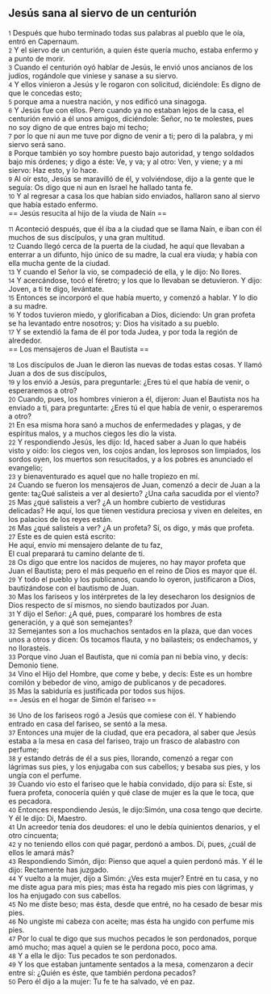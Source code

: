 == Jesús sana al siervo de un centurión ==

{{anchor|1}} <small>1</small> Después que hubo terminado todas sus palabras al pueblo que le oía, entró en Capernaum.<br>
{{anchor|2}} <small>2</small> Y el siervo de un centurión, a quien éste quería mucho, estaba enfermo y a punto de morir.<br>
{{anchor|3}} <small>3</small> Cuando el centurión oyó hablar de Jesús, le envió unos ancianos de los judíos, rogándole que viniese y sanase a su siervo.<br>
{{anchor|4}} <small>4</small> Y ellos vinieron a Jesús y le rogaron con solicitud, diciéndole: Es digno de que le concedas esto;<br>
{{anchor|5}} <small>5</small> porque ama a nuestra nación, y nos edificó una sinagoga.<br>
{{anchor|6}} <small>6</small> Y Jesús fue con ellos. Pero cuando ya no estaban lejos de la casa, el centurión envió a él unos amigos, diciéndole: Señor, no te molestes, pues no soy digno de que entres bajo mi techo;<br>
{{anchor|7}} <small>7</small> por lo que ni aun me tuve por digno de venir a ti; pero di la palabra, y mi siervo será sano.<br>
{{anchor|8}} <small>8</small> Porque también yo soy hombre puesto bajo autoridad, y tengo soldados bajo mis órdenes; y digo a éste: Ve, y va; y al otro: Ven, y viene; y a mi siervo: Haz esto, y lo hace.<br>
{{anchor|9}} <small>9</small> Al oír esto, Jesús se maravilló de él, y volviéndose, dijo a la gente que le seguía: Os digo que ni aun en Israel he hallado tanta fe.<br>
{{anchor|10}} <small>10</small> Y al regresar a casa los que habían sido enviados, hallaron sano al siervo que había estado enfermo.<br>
== Jesús resucita al hijo de la viuda de Naín ==

{{anchor|11}} <small>11</small> Aconteció después, que él iba a la ciudad que se llama Naín, e iban con él muchos de sus discípulos, y una gran multitud.<br>
{{anchor|12}} <small>12</small> Cuando llegó cerca de la puerta de la ciudad, he aquí que llevaban a enterrar a un difunto, hijo único de su madre, la cual era viuda; y había con ella mucha gente de la ciudad.<br>
{{anchor|13}} <small>13</small> Y cuando el Señor la vio, se compadeció de ella, y le dijo: No llores.<br>
{{anchor|14}} <small>14</small> Y acercándose, tocó el féretro; y los que lo llevaban se detuvieron. Y dijo: Joven, a ti te digo, levántate.<br>
{{anchor|15}} <small>15</small> Entonces se incorporó el que había muerto, y comenzó a hablar. Y lo dio a su madre.<br>
{{anchor|16}} <small>16</small> Y todos tuvieron miedo, y glorificaban a Dios, diciendo: Un gran profeta se ha levantado entre nosotros; y: Dios ha visitado a su pueblo.<br>
{{anchor|17}} <small>17</small> Y se extendió la fama de él por toda Judea, y por toda la región de alrededor.<br>
== Los mensajeros de Juan el Bautista ==

{{anchor|18}} <small>18</small> Los discípulos de Juan le dieron las nuevas de todas estas cosas. Y llamó Juan a dos de sus discípulos,<br>
{{anchor|19}} <small>19</small> y los envió a Jesús, para preguntarle: ¿Eres tú el que había de venir, o esperaremos a otro?<br>
{{anchor|20}} <small>20</small> Cuando, pues, los hombres vinieron a él, dijeron: Juan el Bautista nos ha enviado a ti, para preguntarte: ¿Eres tú el que había de venir, o esperaremos a otro?<br>
{{anchor|21}} <small>21</small> En esa misma hora sanó a muchos de enfermedades y plagas, y de espíritus malos, y a muchos ciegos les dio la vista.<br>
{{anchor|22}} <small>22</small> Y respondiendo Jesús, les dijo: Id, haced saber a Juan lo que habéis visto y oído: los ciegos ven, los cojos andan, los leprosos son limpiados, los sordos oyen, los muertos son resucitados, y a los pobres es anunciado el evangelio;<br>
{{anchor|23}} <small>23</small> y bienaventurado es aquel que no halle tropiezo en mí.<br>
{{anchor|24}} <small>24</small> Cuando se fueron los mensajeros de Juan, comenzó a decir de Juan a la gente: ta¿Qué salisteis a ver al desierto? ¿Una caña sacudida por el viento?<br>
{{anchor|25}} <small>25</small> Mas ¿qué salisteis a ver? ¿A un hombre cubierto de vestiduras delicadas? He aquí, los que tienen vestidura preciosa y viven en deleites, en los palacios de los reyes están.<br>
{{anchor|26}} <small>26</small> Mas ¿qué salisteis a ver? ¿A un profeta? Sí, os digo, y más que profeta.<br>
{{anchor|27}} <small>27</small> Este es de quien está escrito:<br>
He aquí, envío mi mensajero delante de tu faz,<br>
El cual preparará tu camino delante de ti.<br>
{{anchor|28}} <small>28</small> Os digo que entre los nacidos de mujeres, no hay mayor profeta que Juan el Bautista; pero el más pequeño en el reino de Dios es mayor que él.<br>
{{anchor|29}} <small>29</small> Y todo el pueblo y los publicanos, cuando lo oyeron, justificaron a Dios, bautizándose con el bautismo de Juan.<br>
{{anchor|30}} <small>30</small> Mas los fariseos y los intérpretes de la ley desecharon los designios de Dios respecto de sí mismos, no siendo bautizados por Juan.<br>
{{anchor|31}} <small>31</small> Y dijo el Señor: ¿A qué, pues, compararé los hombres de esta generación, y a qué son semejantes?<br>
{{anchor|32}} <small>32</small> Semejantes son a los muchachos sentados en la plaza, que dan voces unos a otros y dicen: Os tocamos flauta, y no bailasteis; os endechamos, y no llorasteis.<br>
{{anchor|33}} <small>33</small> Porque vino Juan el Bautista, que ni comía pan ni bebía vino, y decís: Demonio tiene.<br>
{{anchor|34}} <small>34</small> Vino el Hijo del Hombre, que come y bebe, y decís: Este es un hombre comilón y bebedor de vino, amigo de publicanos y de pecadores.<br>
{{anchor|35}} <small>35</small> Mas la sabiduría es justificada por todos sus hijos.<br>
== Jesús en el hogar de Simón el fariseo ==

{{anchor|36}} <small>36</small> Uno de los fariseos rogó a Jesús que comiese con él. Y habiendo entrado en casa del fariseo, se sentó a la mesa.<br>
{{anchor|37}} <small>37</small> Entonces una mujer de la ciudad, que era pecadora, al saber que Jesús estaba a la mesa en casa del fariseo, trajo un frasco de alabastro con perfume;<br>
{{anchor|38}} <small>38</small> y estando detrás de él a sus pies, llorando, comenzó a regar con lágrimas sus pies, y los enjugaba con sus cabellos; y besaba sus pies, y los ungía con el perfume.<br>
{{anchor|39}} <small>39</small> Cuando vio esto el fariseo que le había convidado, dijo para sí: Este, si fuera profeta, conocería quién y qué clase de mujer es la que le toca, que es pecadora.<br>
{{anchor|40}} <small>40</small> Entonces respondiendo Jesús, le dijo:Simón, una cosa tengo que decirte. Y él le dijo: Di, Maestro.<br>
{{anchor|41}} <small>41</small> Un acreedor tenía dos deudores: el uno le debía quinientos denarios, y el otro cincuenta;<br>
{{anchor|42}} <small>42</small> y no teniendo ellos con qué pagar, perdonó a ambos. Di, pues, ¿cuál de ellos le amará más?<br>
{{anchor|43}} <small>43</small> Respondiendo Simón, dijo: Pienso que aquel a quien perdonó más. Y él le dijo: Rectamente has juzgado.<br>
{{anchor|44}} <small>44</small> Y vuelto a la mujer, dijo a Simón: ¿Ves esta mujer? Entré en tu casa, y no me diste agua para mis pies; mas ésta ha regado mis pies con lágrimas, y los ha enjugado con sus cabellos.<br>
{{anchor|45}} <small>45</small> No me diste beso; mas ésta, desde que entré, no ha cesado de besar mis pies.<br>
{{anchor|46}} <small>46</small> No ungiste mi cabeza con aceite; mas ésta ha ungido con perfume mis pies.<br>
{{anchor|47}} <small>47</small> Por lo cual te digo que sus muchos pecados le son perdonados, porque amó mucho; mas aquel a quien se le perdona poco, poco ama.<br>
{{anchor|48}} <small>48</small> Y a ella le dijo: Tus pecados te son perdonados.<br>
{{anchor|49}} <small>49</small> Y los que estaban juntamente sentados a la mesa, comenzaron a decir entre sí: ¿Quién es éste, que también perdona pecados?<br>
{{anchor|50}} <small>50</small> Pero él dijo a la mujer: Tu fe te ha salvado, vé en paz.<br>
